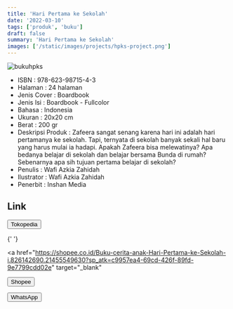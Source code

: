 ```yaml
---
title: 'Hari Pertama ke Sekolah'
date: '2022-03-10'
tags: ['produk', 'buku']
draft: false
summary: 'Hari Pertama ke Sekolah'
images: ['/static/images/projects/hpks-project.png']
---
```


![bukuhpks](/static/images/projects/hpks-project.png)

- ISBN : 978-623-98715-4-3
- Halaman : 24 halaman
- Jenis Cover : Boardbook
- Jenis Isi : Boardbook - Fullcolor
- Bahasa : Indonesia
- Ukuran : 20x20 cm
- Berat : 200 gr
- Deskripsi Produk : Zafeera sangat senang karena hari ini adalah hari pertamanya ke sekolah. Tapi, ternyata di sekolah banyak sekali hal baru yang harus mulai ia hadapi. Apakah Zafeera bisa melewatinya? Apa bedanya belajar di sekolah dan belajar bersama Bunda di rumah? Sebenarnya apa sih tujuan pertama belajar di sekolah?
- Penulis : Wafi Azkia Zahidah
- Ilustrator : Wafi Azkia Zahidah
- Penerbit : Inshan Media

## Link

<div>
  <a href="https://www.tokopedia.com/inshanbooks-store/buku-cerita-anak-hari-pertama-ke-sekolah?extParam=whid%3D14055660" target="_blank">
    <button className="btn-tokped">Tokopedia</button>
  </a>

{' '}

<a
  href="https://shopee.co.id/Buku-cerita-anak-Hari-Pertama-ke-Sekolah-i.826142690.21455549630?sp_atk=c9957ea4-69cd-426f-89fd-9e7799cdd02e"
  target="_blank"
>
  <button className="btn-shopee">Shopee</button>
</a>

  <a href="https://wa.me/6281567891021" target="_blank">
    <button className="btn-wa">WhatsApp</button>
  </a>
</div>
